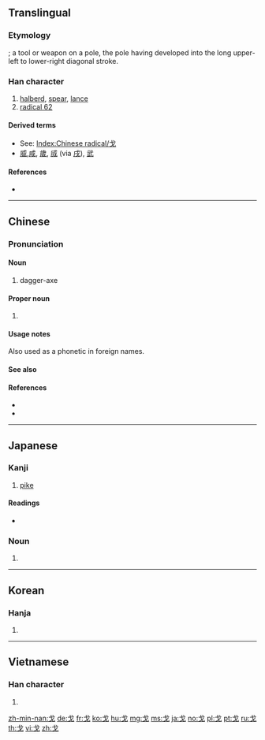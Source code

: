 {{also|弋|𠀋}}
==Translingual==
{{stroke order|type=animate}}
{{stroke order|type=tanimate}}

===Etymology===
{{Han etyl}}
{{liushu|i}}; a tool or weapon on a pole, the pole having developed into the long upper-left to lower-right diagonal stroke.

===Han character===
{{Han char|rn=62|rad=戈|as=00|sn=4|four=53000|canj=I|ids=⿻弋丿}}

# [[halberd]], [[spear]], [[lance]]
# [[Index:Chinese radical/戈|radical 62]]

====Derived terms====
* See: [[Index:Chinese radical/戈]]
* [[威]],[[咸]], [[歲]], [[烕]] (via [[戌]]), [[武]]

====References====
* {{Han ref|kx=0411.010|dkj=11530|dj=0752.050|hdz=21397.010|uh=6208|ud=25096|bh=A4E0|bd=42208}}

----

==Chinese==
{{zh-forms}}

===Pronunciation===
{{zh-pron
|m=gē
|c=gwo1
|h=pfs=kho
|mn=ko
|w=
|mc=y
|oc=y
|cat=n
}}

====Noun====
{{zh-noun}}

# {{lb|zh|archaic}} dagger-axe {{gloss|an ancient Chinese weapon similar to a halberd}}

====Proper noun====
{{zh-proper noun}}

# {{surname|lang=zh}}

====Usage notes====
Also used as a phonetic in foreign names.
: {{zh-usex|^戈登|Gordon}}
: {{zh-usex|^探戈|Tango}}

====See also====
{{projectlink|pedia|Dagger-axe}}

====References====
* {{cite-web
|url=http://www.mdbg.net/chindict/chindict.php?page=worddict&wdrst=0&wdqb=戈
|title=戈
|work=MDBG English to Chinese dictionary ( Based on CC-CEDICT )
|language=Mandarin/English
|accessdate=2014-02-14}}
* {{thcwd|41016}}

{{zh-cat|Weapons}}

----

==Japanese==

===Kanji===
{{ja-kanji|grade=|rs=戈00}}

# [[pike]]

====Readings====
* {{ja-readings|goon=[[か]] (ka)|kanon=[[か]] (ka)|kun=[[ほこ]] (hoko)}}

===Noun===
{{ja-kanjitab|ほこ|yomi=k}}
{{ja-noun|ほこ}}

# {{alternative spelling of|矛|lang=ja}}
----

==Korean==

===Hanja===
{{ko-hanja|hangeul=과|eumhun=|rv=gwa|mr=kwa|y=kwa}}

# {{defn|lang=ko|sort=戈00}}

----

==Vietnamese==

===Han character===
{{vi-hantu|[[qua]], [[quơ]], [[quờ]]}}

# {{defn|lang=vi|sort=戈00}}

[[Category:CJKV radicals| ]]

[[zh-min-nan:戈]]
[[de:戈]]
[[fr:戈]]
[[ko:戈]]
[[hu:戈]]
[[mg:戈]]
[[ms:戈]]
[[ja:戈]]
[[no:戈]]
[[pl:戈]]
[[pt:戈]]
[[ru:戈]]
[[th:戈]]
[[vi:戈]]
[[zh:戈]]